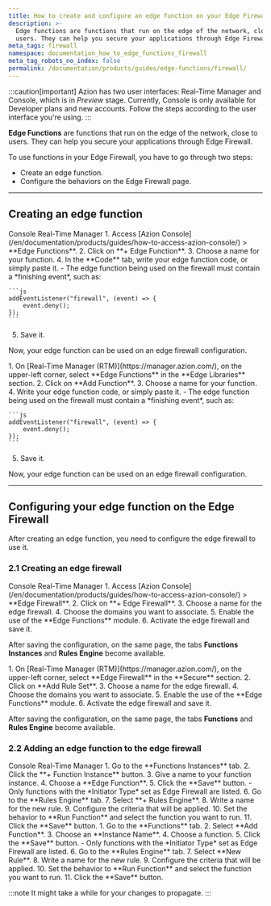 ```yaml
---
title: How to create and configure an edge function on your Edge Firewall
description: >-
  Edge functions are functions that run on the edge of the network, close to
  users. They can help you secure your applications through Edge Firewall.
meta_tags: firewall
namespace: documentation_how_to_edge_functions_firewall
meta_tag_robots_no_index: false
permalink: /documentation/products/guides/edge-functions/firewall/
---
```



:::caution[important]
Azion has two user interfaces: Real-Time Manager and Console, which is in *Preview* stage. Currently, Console is only available for Developer plans and new accounts. Follow the steps according to the user interface you're using.
:::

**Edge Functions** are functions that run on the edge of the network, close to users. They can help you secure your applications through Edge Firewall.

To use functions in your Edge Firewall, you have to go through two steps:

- Create an edge function.
- Configure the behaviors on the Edge Firewall page.

---

## Creating an edge function

<Tabs client:visible>
    <Fragment slot="tab.console">Console</Fragment>
    <Fragment slot="tab.rtm">Real-Time Manager</Fragment>

<Fragment slot="panel.console">
1. Access [Azion Console](/en/documentation/products/guides/how-to-access-azion-console/) > **Edge Functions**.
2. Click on **+ Edge Function**.
3. Choose a name for your function.
4. In the **Code** tab, write your edge function code, or simply paste it.
    - The edge function being used on the firewall must contain a *finishing event*, such as:

    ```js 
    addEventListener("firewall", (event) => {
        event.deny();
    });
    ```

5. Save it.

Now, your edge function can be used on an edge firewall configuration.
</Fragment>

<Fragment slot="panel.rtm">
1. On [Real-Time Manager (RTM)](https://manager.azion.com/), on the upper-left corner, select **Edge Functions** in the **Edge Libraries** section.
2. Click on **Add Function**.
3. Choose a name for your function.
4. Write your edge function code, or simply paste it.
    - The edge function being used on the firewall must contain a *finishing event*, such as:

    ```js 
    addEventListener("firewall", (event) => {
        event.deny();
    });
    ```

5. Save it.

Now, your edge function can be used on an edge firewall configuration.
</Fragment>

</Tabs>

---

## Configuring your edge function on the Edge Firewall 

After creating an edge function, you need to configure the edge firewall to use it.

### 2.1 Creating an edge firewall

<Tabs client:visible>
    <Fragment slot="tab.console">Console</Fragment>
    <Fragment slot="tab.rtm">Real-Time Manager</Fragment>

<Fragment slot="panel.console">
1. Access [Azion Console](/en/documentation/products/guides/how-to-access-azion-console/) > **Edge Firewall**.
2. Click on **+ Edge Firewall**.
3. Choose a name for the edge firewall.
4. Choose the domains you want to associate.
5. Enable the use of the **Edge Functions** module.
6. Activate the edge firewall and save it.

After saving the configuration, on the same page, the tabs **Functions Instances** and **Rules Engine** become available.
</Fragment>

<Fragment slot="panel.rtm">
1. On [Real-Time Manager (RTM)](https://manager.azion.com/), on the upper-left corner, select **Edge Firewall** in the **Secure** section.
2. Click on **Add Rule Set**.
3. Choose a name for the edge firewall.
4. Choose the domains you want to associate.
5. Enable the use of the **Edge Functions** module.
6. Activate the edge firewall and save it.

After saving the configuration, on the same page, the tabs **Functions** and **Rules Engine** become available.
</Fragment>

</Tabs>

### 2.2 Adding an edge function to the edge firewall

<Tabs client:visible>
    <Fragment slot="tab.console">Console</Fragment>
    <Fragment slot="tab.rtm">Real-Time Manager</Fragment>

<Fragment slot="panel.console">
1. Go to the **Functions Instances** tab.
2. Click the **+ Function Instance** button.
3. Give a name to your function instance.
4. Choose a **Edge Function**.
5. Click the **Save** button.
    - Only functions with the *Initiator Type* set as Edge Firewall are listed.
6. Go to the **Rules Engine** tab.
7. Select **+ Rules Engine**.
8. Write a name for the new rule.
9. Configure the criteria that will be applied.
10. Set the behavior to **Run Function** and select the function you want to run.
11. Click the **Save** button.
</Fragment>

<Fragment slot="panel.rtm">
1. Go to the **Functions** tab.
2. Select **Add Function**. 
3. Choose an **Instance Name**.
4. Choose a function.
5. Click the **Save** button.
    - Only functions with the *Initiator Type* set as Edge Firewall are listed.
6. Go to the **Rules Engine** tab.
7. Select **New Rule**.
8. Write a name for the new rule.
9. Configure the criteria that will be applied.
10. Set the behavior to **Run Function** and select the function you want to run.
11. Click the **Save** button.
</Fragment>

</Tabs>

:::note
It might take a while for your changes to propagate.
:::


